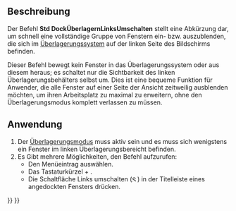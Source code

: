 <languages/>

{{Docnav/de
|[[Std_DockOverlayMouseTransparent/de|DockÜberlagernMaustransparent]]
|[[Std_DockOverlayToggleRight/de|DockÜberlagernRechtsUmschalten]]
|[[Std_View_Menu/de|Std Menü Ansicht]]
|IconL=
|IconR=Std_DockOverlayToggleRight.svg
|IconC=Freecad.svg
}}

{{GuiCommand/de
|Name=Std DockOverlayToggleLeft
|Name/de=Std DockÜberlagernLinksUmschalten
|MenuLocation=Ansicht → Dock panel overlay → Links umschalten
|Workbenches=Alle
|Shortcut={{KEY|Ctrl}}+{{KEY|Left}}
|Version=1.0
|SeeAlso=[[Std_DockOverlayToggleRight/de|DockÜberlagernRechtsUmschalten]], [[Std_DockOverlayToggleTop/de|DockÜberlagernObenUmschalten]], [[Std_DockOverlayToggleBottom/de|DockÜberlagernUntenUmschalten]], [[Std_DockOverlayAll/de|DockÜberlagernAlle]]
}}

<span id="Description"></span>
==Beschreibung==

Der Befehl '''Std DockÜberlagernLinksUmschalten''' stellt eine Abkürzung dar, um schnell eine vollständige Gruppe von Fenstern ein- bzw. auszublenden, die sich im [[Std_DockOverlayAll/de|Überlagerungssystem]] auf der linken Seite des Bildschirms befinden.

Dieser Befehl bewegt kein Fenster in das Überlagerungssystem oder aus diesem heraus; es schaltet nur die Sichtbarkeit des linken Überlagerungsbehälters selbst um. Dies ist eine bequeme Funktion für Anwender, die alle Fenster auf einer Seite der Ansicht zeitweilig ausblenden möchten, um ihren Arbeitsplatz zu maximal zu erweitern, ohne den Überlagerungsmodus komplett verlassen zu müssen.

<span id="Usage"></span>
==Anwendung==

# Der [[Std_DockOverlayAll/de|Überlagerungsmodus]] muss aktiv sein und es muss sich wenigstens ein Fenster im linken Überlagerungsbereicht befinden.
# Es Gibt mehrere Möglichkeiten, den Befehl aufzurufen:
#* Den Menüeintrag {{MenuCommand|Ansicht → Dock panel overlay → Links umschalten}} auswählen.
#* Das Tastaturkürzel {{KEY|Ctrl}} + {{KEY|Left}}.
#* Die Schaltfläche Links umschalten ([[File:Std DockOverlayToggleLeft.svg|12x12px]]) in der Titelleiste eines angedockten Fensters drücken.


{{Docnav/de
|[[Std_DockOverlayMouseTransparent/de|DockÜberlagernMaustransparent]]
|[[Std_DockOverlayToggleRight/de|DockÜberlagernRechtsUmschalten]]
|[[Std_View_Menu/de|Std Menü Ansicht]]
|IconL=
|IconR=Std_DockOverlayToggleRight.svg
|IconC=Freecad.svg
}}

{{Std_Base_navi{{#translation:}}}}
{{Userdocnavi{{#translation:}}}}
